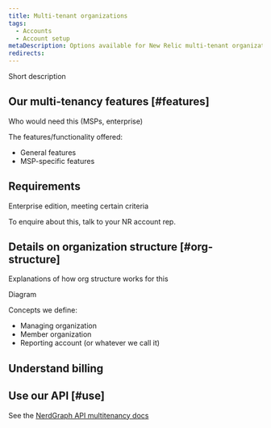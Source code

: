 ```yaml
---
title: Multi-tenant organizations
tags:
  - Accounts
  - Account setup
metaDescription: Options available for New Relic multi-tenant organizations, used by large enterprise customers and MSPs.  
redirects:
---
```


Short description 


## Our multi-tenancy features [#features]

Who would need this (MSPs, enterprise)

The features/functionality offered: 

* General features
* MSP-specific features

## Requirements 

Enterprise edition, meeting certain criteria

To enquire about this, talk to your NR account rep. 


## Details on organization structure [#org-structure]

Explanations of how org structure works for this

Diagram 

Concepts we define: 
* Managing organization
* Member organization 
* Reporting account (or whatever we call it)

## Understand billing 

## Use our API [#use]

See the [NerdGraph API multitenancy docs](/docs/apis/nerdgraph/examples/multitenancy-accounts-nerdgraph)
